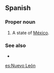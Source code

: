 ==Spanish==

===Proper noun===
{{es-proper noun|f}}

# A state of [[México]].

===See also===
* {{pedialite}}

[[es:Nuevo León]]
